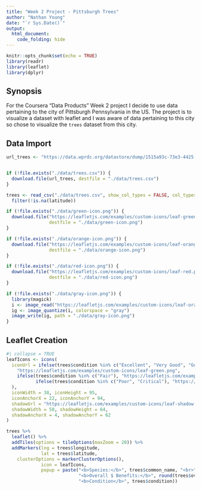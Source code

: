```yaml
---
title: "Week 2 Project - Pittsburgh Trees"
author: "Nathan Young"
date: "`r Sys.Date()`"
output: 
  html_document: 
    code_folding: hide
---
```


```r
knitr::opts_chunk$set(echo = TRUE)
library(readr)
library(leaflet)
library(dplyr)
```

## Synopsis  
For the Coursera "Data Products" Week 2 project I decide to use data pertaining to the city of Pittsburgh Pennsylvania in the US. The project is to visualize a dataset with leaflet and I was aware of data pertaining to this city so chose to visualize the `trees` dataset from this city. 

## Data Import  
```r
url_trees <- "https://data.wprdc.org/datastore/dump/1515a93c-73e3-4425-9b35-1cd11b2196da"


if (!file.exists("./data/trees.csv")) {
  download.file(url_trees, destfile = "./data/trees.csv")
}

trees <- read_csv("./data/trees.csv", show_col_types = FALSE, col_types = cols("address_number" = 'c')) %>%
  filter(!is.na(latitude))

if (!file.exists("./data/green-icon.png")) {
  download.file("https://leafletjs.com/examples/custom-icons/leaf-green.png", 
                destfile = "./data/green-icon.png")
}

if (!file.exists("./data/orange-icon.png")) {
  download.file("https://leafletjs.com/examples/custom-icons/leaf-orange.png", 
                destfile = "./data/orange-icon.png")
}

if (!file.exists("./data/red-icon.png")) {
  download.file("https://leafletjs.com/examples/custom-icons/leaf-red.png", 
                destfile = "./data/red-icon.png")
}

if (!file.exists("./data/gray-icon.png")) {
  library(magick)
  i <- image_read("https://leafletjs.com/examples/custom-icons/leaf-orange.png")
  ig <- image_quantize(i, colorspace = "gray")
  image_write(ig, path = "./data/gray-icon.png")
}
```

## Leaflet Creation 

```r
#| collapse = TRUE
leafIcons <- icons(
  iconUrl = ifelse(trees$condition %in% c("Excellent", "Very Good", "Good"),
    "https://leafletjs.com/examples/custom-icons/leaf-green.png",
    ifelse(trees$condition %in% c("Fair"), "https://leafletjs.com/examples/custom-icons/leaf-orange.png",
           ifelse(trees$condition %in% c("Poor", "Critical"), "https://leafletjs.com/examples/custom-icons/leaf-red.png", "./data/gray-icon.png"))
  ),
  iconWidth = 38, iconHeight = 95,
  iconAnchorX = 22, iconAnchorY = 94,
  shadowUrl = "https://leafletjs.com/examples/custom-icons/leaf-shadow.png",
  shadowWidth = 50, shadowHeight = 64,
  shadowAnchorX = 4, shadowAnchorY = 62
)

trees %>%
  leaflet() %>%
  addTiles(options = tileOptions(maxZoom = 20)) %>%
  addMarkers(lng = trees$longitude,
             lat = trees$latitude,
    clusterOptions = markerClusterOptions(), 
             icon = leafIcons, 
             popup = paste("<b>Species:</b>", trees$common_name, "<br>", 
                           "<b>Overall $ Benefits:</b>", round(trees$overall_benefits_dollar_value,2), "<br>", 
                           "<b>Condition</b>", trees$condition))
  
```


